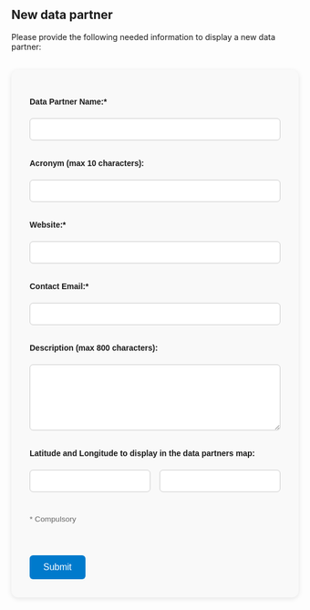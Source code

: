 ## New data partner

Please provide the following needed information to display a new data partner:

```{=html}
<style>
  #partner-form {
    max-width: 600px;
    margin: 2rem auto;
    padding: 2rem;
    background-color: #f9f9f9;
    border-radius: 12px;
    box-shadow: 0 2px 8px rgba(0,0,0,0.1);
    font-family: sans-serif;
  }

  #partner-form label {
    font-weight: bold;
    display: block;
    margin-top: 1rem;
    margin-bottom: 0.3rem;
  }

  #partner-form input[type="text"],
  #partner-form input[type="url"],
  #partner-form input[type="email"],
  #partner-form input[type="number"],
  #partner-form textarea,
  #partner-form select {
    width: 100%;
    padding: 0.6rem;
    font-size: 1rem;
    border: 1px solid #ccc;
    border-radius: 6px;
    box-sizing: border-box;
  }

  #partner-form input[type="submit"] {
    margin-top: 1.5rem;
    padding: 0.75rem 1.5rem;
    font-size: 1rem;
    background-color: #007acc;
    color: white;
    border: none;
    border-radius: 6px;
    cursor: pointer;
    transition: background-color 0.3s ease;
  }

  #partner-form input[type="submit"]:hover {
    background-color: #005fa3;
  }

  #confirmation-message {
    margin-top: 1rem;
    font-size: 1rem;
    text-align: center;
  }

  .form-note {
    font-size: 0.85rem;
    color: #666;
    margin-top: 0.5rem;
  }
</style>

<form id="partner-form">
  <input type="hidden" id="action" name="action" value="new">

  <label for="data_partner_name">Data Partner Name:*</label><br>
  <input type="text" id="data_partner_name" name="data_partner_name" required><br><br>

  <label for="acronym">Acronym (max 10 characters):</label><br>
  <input type="text" id="acronym" name="acronym" maxlength="10"><br><br>

  <label for="website">Website:*</label><br>
  <input type="url" id="website" name="website" required><br><br>

  <label for="contact">Contact Email:*</label><br>
  <input type="email" id="contact" name="contact" required><br><br>

  <label for="description">Description (max 800 characters):</label><br>
  <textarea id="description" name="description" rows="5" maxlength="800" style="width: 100%;"></textarea><br><br>

  <label for="latitude">Latitude and Longitude to display in the data partners map:</label><br>
  <div style="display: flex; gap: 1rem;">
    <input type="number" id="latitude" name="latitude" step="any" style="flex: 1;">
    <input type="number" id="longitude" name="longitude" step="any" style="flex: 1;">
  </div>
  <br><br>
  <div class="form-note">* Compulsory</div>
  <br><br>
  <input type="submit" value="Submit">
</form>

<!-- Confirmation message -->
<p id="confirmation-message" style="color: green; font-weight: bold; display: none;">
  ✔ Data submitted correctly, new data partner should appear on the website in the next 24 hours!
</p>

<script>
  document.getElementById("partner-form").addEventListener("submit", function (e) {
    e.preventDefault(); // Prevent default form submission

    const form = e.target;
    const formData = new FormData(form);

    fetch("https://script.google.com/macros/s/AKfycbyP_NArs1NwZ5LOwjR0Y2-UmpcHAXF25eaBWJ5gXfYuHSsc213PK_kEBQRYpMvCkko/exec", {
      method: "POST",
      body: formData
    })
    .then(response => response.text())
    .then(result => {
      if (result.toLowerCase().includes("success")) {
        document.getElementById("confirmation-message").style.display = "block";
        form.reset();
      } else {
        document.getElementById("confirmation-message").style.display = "none";
        alert("Something went wrong: " + result);
      }
    })
    .catch(error => {
      alert("Submission failed. Please try again.");
      console.error("Error:", error);
    });
  });
</script>
```
